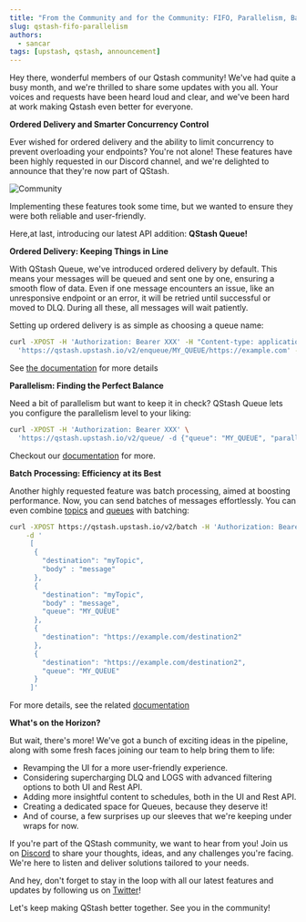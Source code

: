 ```yaml
---
title: "From the Community and for the Community: FIFO, Parallelism, Batch"
slug: qstash-fifo-parallelism
authors:
  - sancar
tags: [upstash, qstash, announcement]
---
```


Hey there, wonderful members of our Qstash community! We've had quite a busy month, and we're thrilled to share some updates with you all. Your voices and requests have been heard loud and clear, and we've been hard at work making Qstash even better for everyone.

**Ordered Delivery and Smarter Concurrency Control**

Ever wished for ordered delivery and the ability to limit concurrency to prevent overloading your endpoints? You're not alone! These features have been highly requested in our Discord channel, and we're delighted to announce that they're now part of QStash.

![Community](/blog/QStash-fifo/community.png)

Implementing these features took some time, but we wanted to ensure they were both reliable and user-friendly. 

Here,at last, introducing our latest API addition: **QStash Queue!**

**Ordered Delivery: Keeping Things in Line**

With QStash Queue, we've introduced ordered delivery by default. This means your messages will be queued and sent one by one, ensuring a smooth flow of data. Even if one message encounters an issue, like an unresponsive endpoint or an error, it will be retried until successful or moved to DLQ. During all these, all messages will wait patiently.

Setting up ordered delivery is as simple as choosing a queue name:

```bash
curl -XPOST -H 'Authorization: Bearer XXX' -H "Content-type: application/json" \
  'https://qstash.upstash.io/v2/enqueue/MY_QUEUE/https://example.com' -d {"data"}
```

See [the documentation](https://upstash.com/docs/qstash/features/queues#fifo) for more details

**Parallelism: Finding the Perfect Balance**

Need a bit of parallelism but want to keep it in check? QStash Queue lets you configure the parallelism level to your liking: 


```bash 
curl -XPOST -H 'Authorization: Bearer XXX' \
  'https://qstash.upstash.io/v2/queue/ -d {"queue": "MY_QUEUE", "parallelism": 10}
```

Checkout our [documentation](https://upstash.com/docs/qstash/features/queues#parallelism) for more.

**Batch Processing: Efficiency at its Best**

Another highly requested feature was batch processing, aimed at boosting performance. Now, you can send batches of messages effortlessly. You can even combine  [topics](https://upstash.com/docs/qstash/features/topics) and [queues](https://upstash.com/docs/qstash/features/queues) with batching:

```bash
curl -XPOST https://qstash.upstash.io/v2/batch -H 'Authorization: Bearer XXX'  -H "Content-type: application/json" \
    -d '
     [
      {
        "destination": "myTopic",
        "body" : "message" 
      },
      {
        "destination": "myTopic",
        "body" : "message",
        "queue": "MY_QUEUE"
      },
      {
        "destination": "https://example.com/destination2"
      },
      {
        "destination": "https://example.com/destination2",
        "queue": "MY_QUEUE"
      }
     ]'
```


For more details, see the related [documentation](https://upstash.com/docs/qstash/features/batch)

**What's on the Horizon?**

But wait, there's more! We've got a bunch of exciting ideas in the pipeline, along with some fresh faces joining our team to help bring them to life:

- Revamping the UI for a more user-friendly experience.
- Considering supercharging DLQ and LOGS with advanced filtering options to both UI and Rest API.
- Adding more insightful content to schedules, both in the UI and Rest API.
- Creating a dedicated space for Queues, because they deserve it!
- And of course, a few surprises up our sleeves that we're keeping under wraps for now.

If you're part of the QStash community, we want to hear from you! Join us on [Discord](https://upstash.com/discord) to share your thoughts, ideas, and any challenges you're facing. We're here to listen and deliver solutions tailored to your needs.

And hey, don't forget to stay in the loop with all our latest features and updates by following us on [Twitter](https://twitter.com/upstash)!

Let's keep making QStash better together. See you in the community!
